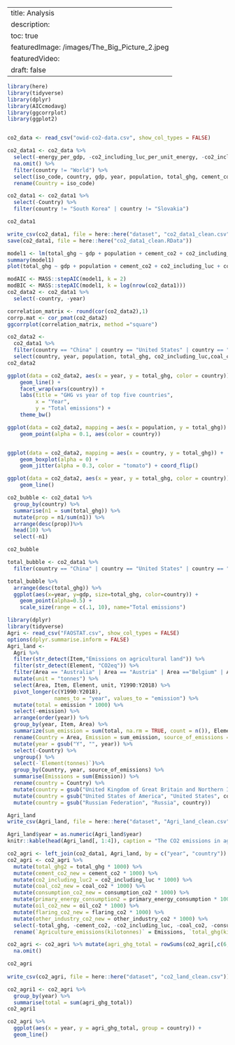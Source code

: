 
---
title: Analysis
description:
toc: true
featuredImage: /images/The_Big_Picture_2.jpeg
featuredVideo:
draft: false
---

```r
library(here)
library(tidyverse)
library(dplyr)
library(AICcmodavg)
library(ggcorrplot)
library(ggplot2)


co2_data <- read_csv("owid-co2-data.csv", show_col_types = FALSE)

co2_data1 <- co2_data %>%
  select(-energy_per_gdp, -co2_including_luc_per_unit_energy, -co2_including_luc_per_gdp, -co2_per_unit_energy, -other_co2_per_capita, nitrous_oxide_per_capita) %>%
  na.omit() %>%
  filter(country != "World") %>%
  select(iso_code, country, gdp, year, population, total_ghg, cement_co2, co2_including_luc, coal_co2, consumption_co2, primary_energy_consumption, oil_co2, flaring_co2, other_industry_co2) %>% 
  rename(Country = iso_code)

co2_data1 <- co2_data1 %>%
  select(-Country) %>%
  filter(country != "South Korea" | country != "Slovakia")

co2_data1

write_csv(co2_data1, file = here::here("dataset", "co2_data1_clean.csv"))
save(co2_data1, file = here::here("co2_data1_clean.RData"))

model1 <- lm(total_ghg ~ gdp + population + cement_co2 + co2_including_luc + coal_co2 + consumption_co2 + primary_energy_consumption + oil_co2 + flaring_co2 + other_industry_co2, data = co2_data1)
summary(model1)
plot(total_ghg ~ gdp + population + cement_co2 + co2_including_luc + coal_co2 + consumption_co2 + primary_energy_consumption + oil_co2 + flaring_co2 + other_industry_co2, data= co2_data1)

modAIC <- MASS::stepAIC(model1, k = 2)
modBIC <- MASS::stepAIC(model1, k = log(nrow(co2_data1)))
co2_data2 <- co2_data1 %>%
  select(-country, -year)

correlation_matrix <- round(cor(co2_data2),1)
corrp.mat <- cor_pmat(co2_data2)
ggcorrplot(correlation_matrix, method ="square")
```

```r
co2_data2 <- 
  co2_data1 %>% 
  filter(country == "China" | country == "United States" | country == "Russia" | country == "Japan" | country == "Canada")%>%
  select(country, year, population, total_ghg, co2_including_luc,coal_co2, consumption_co2)
co2_data2

ggplot(data = co2_data2, aes(x = year, y = total_ghg, color = country)) +
    geom_line() +
    facet_wrap(vars(country)) +
    labs(title = "GHG vs year of top five countries",
         x = "Year",
         y = "Total emissions") +
    theme_bw()

ggplot(data = co2_data2, mapping = aes(x = population, y = total_ghg)) +
    geom_point(alpha = 0.1, aes(color = country))


ggplot(data = co2_data2, mapping = aes(x = country, y = total_ghg)) +
    geom_boxplot(alpha = 0) +
    geom_jitter(alpha = 0.3, color = "tomato") + coord_flip()

ggplot(data = co2_data2, aes(x = year, y = total_ghg, color = country)) +
    geom_line()

```

```r
co2_bubble <- co2_data1 %>%
  group_by(country) %>%
  summarise(n1 = sum(total_ghg)) %>%
  mutate(prop = n1/sum(n1)) %>%
  arrange(desc(prop))%>%
  head(10) %>%
  select(-n1)

co2_bubble

total_bubble <- co2_data1 %>%
  filter(country == "China" | country == "United States" | country == "Russia" | country == "Brazil" | country == "Japan")

total_bubble %>%
  arrange(desc(total_ghg)) %>%
  ggplot(aes(x=year, y=gdp, size=total_ghg, color=country)) +
    geom_point(alpha=0.5) +
    scale_size(range = c(.1, 10), name="Total emissions")
```


```r
library(dplyr)
library(tidyverse)
Agri <- read_csv("FAOSTAT.csv", show_col_types = FALSE) 
options(dplyr.summarise.inform = FALSE)
Agri_land <- 
  Agri %>% 
  filter(str_detect(Item,"Emissions on agricultural land")) %>%
  filter(str_detect(Element, "CO2eq")) %>%
  filter(Area == "Australia" | Area == "Austria" | Area =="Belgium" | Area =="Bulgaria" | Area == "Brazil" | Area == "Canada" | Area == "Switzerland" | Area == "China" |Area =="Cyprus" |Area =="Czech Republic"|Area =="Germany"|Area == "Denmark"|Area =="Spain"|Area =="Estonia"|Area =="Finland"|Area == "France"|Area =="United Kingdom of Great Britain and Northern Ireland"|Area =="Greece"|Area =="Croatia"|Area =="Hungary"|Area =="Ireland"|Area =="Italy"|Area =="Japan"|Area =="Kazakhstan"|Area =="Lithuania"|Area =="Luxembourg"|Area =="Latvia"|Area =="Malta"|Area =="Netherlands"|Area =="Norway"|Area =="New Zealand"|Area =="Poland"|Area =="Portugal"|Area =="Romania"|Area =="Russian Federation"|Area =="Slovak Republic"|Area =="Slovenia"|Area =="Sweden"|Area =="Turkey"|Area =="Ukraine"|Area =="United States of America" | Area == "Belarus" | Area == "Czechia" | Area == "World") %>%
  mutate(unit = "tonnes") %>%
  select(Area, Item, Element, unit, Y1990:Y2018) %>%
  pivot_longer(c(Y1990:Y2018),
               names_to = "year", values_to = "emission") %>%
  mutate(total = emission * 1000) %>%
  select(-emission) %>%
  arrange(order(year)) %>%
  group_by(year, Item, Area) %>%
  summarize(sum_emission = sum(total, na.rm = TRUE, count = n()), Element) %>%
  rename(Country = Area, Emission = sum_emission, source_of_emissions = Item, `Element(tonnes)` = Element) %>%
  mutate(year = gsub("Y", "", year)) %>%
  select(-Country) %>%
  ungroup() %>%
  select(-`Element(tonnes)`)%>%
  group_by(Country, year, source_of_emissions) %>%
  summarise(Emissions = sum(Emission)) %>%
  rename(country = Country) %>%
  mutate(country = gsub("United Kingdom of Great Britain and Northern Ireland", "United Kingdom", country)) %>%
  mutate(country = gsub("United States of America", "United States", country)) %>%
  mutate(country = gsub("Russian Federation", "Russia", country)) 

Agri_land
write_csv(Agri_land, file = here::here("dataset", "Agri_land_clean.csv"))

Agri_land$year = as.numeric(Agri_land$year)
knitr::kable(head(Agri_land[, 1:4]), caption = "The CO2 emissions in agriculral usage in United States.", "simple")

```


```r
co2_agri <- left_join(co2_data1, Agri_land, by = c("year", "country"))
co2_agri <- co2_agri %>% 
  mutate(total_ghg2 = total_ghg * 1000) %>%
  mutate(cement_co2_new = cement_co2 * 1000) %>%
  mutate(co2_including_luc2 = co2_including_luc * 1000) %>%
  mutate(coal_co2_new = coal_co2 * 1000) %>%
  mutate(consumption_co2_new = consumption_co2 * 1000) %>%
  mutate(primary_energy_consumption2 = primary_energy_consumption * 1000) %>%
  mutate(oil_co2_new = oil_co2 * 1000) %>%
  mutate(flaring_co2_new = flaring_co2 * 1000) %>%
  mutate(other_industry_co2_new = other_industry_co2 * 1000) %>%
  select(-total_ghg, -cement_co2, -co2_including_luc, -coal_co2, -consumption_co2, -primary_energy_consumption, -oil_co2, -flaring_co2, -other_industry_co2) %>%
  rename(`Agriculture_emissions(kilotonnes)` = Emissions, `total_ghg(kilotonnes)` = total_ghg2)

co2_agri <- co2_agri %>% mutate(agri_ghg_total = rowSums(co2_agri[,c(6,7)])) %>% 
  na.omit()

co2_agri
  
write_csv(co2_agri, file = here::here("dataset", "co2_land_clean.csv"))

co2_agri1 <- co2_agri %>%
  group_by(year) %>%
  summarise(total = sum(agri_ghg_total))
co2_agri1


```

```r
co2_agri %>%
  ggplot(aes(x = year, y = agri_ghg_total, group = country)) + 
  geom_line()
```


